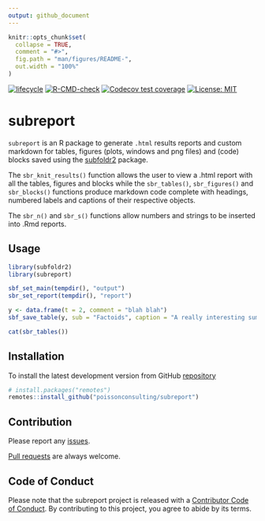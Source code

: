 ```yaml
---
output: github_document
---
```


<!-- README.md is generated from README.Rmd. Please edit that file -->

```r
knitr::opts_chunk$set(
  collapse = TRUE,
  comment = "#>",
  fig.path = "man/figures/README-",
  out.width = "100%"
)
```

<!-- badges: start -->
[![lifecycle](https://img.shields.io/badge/lifecycle-experimental-orange.svg)](https://www.tidyverse.org/lifecycle/#experimental)
[![R-CMD-check](https://github.com/poissonconsulting/subreport/workflows/R-CMD-check/badge.svg)](https://github.com/poissonconsulting/subreport/actions)
[![Codecov test coverage](https://codecov.io/gh/poissonconsulting/subreport/branch/master/graph/badge.svg)](https://codecov.io/gh/poissonconsulting/subreport?branch=master)
[![License: MIT](https://img.shields.io/badge/License-MIT-green.svg)](https://opensource.org/licenses/MIT)
<!-- badges: end -->

# subreport

`subreport` is an R package to generate `.html` results reports and custom markdown for tables, figures (plots, windows and png files) and (code) blocks saved using the [subfoldr2](https://github.com/poissonconsulting/subreport) package.

The `sbr_knit_results()` function allows the user to view a .html report with all the tables, figures and blocks while the `sbr_tables()`, `sbr_figures()` and `sbr_blocks()` functions produce markdown code complete with headings, numbered labels and captions of their respective objects.

The `sbr_n()` and `sbr_s()` functions allow numbers and strings to be inserted into .Rmd reports.

## Usage

```r
library(subfoldr2)
library(subreport)

sbf_set_main(tempdir(), "output")
sbr_set_report(tempdir(), "report")

y <- data.frame(t = 2, comment = "blah blah")
sbf_save_table(y, sub = "Factoids", caption = "A really interesting summary")

cat(sbr_tables())
```

## Installation

To install the latest development version from GitHub [repository](https://github.com/poissonconsulting/subreport)
``` r
# install.packages("remotes")
remotes::install_github("poissonconsulting/subreport")
```

## Contribution

Please report any [issues](https://github.com/poissonconsulting/subreport/issues).

[Pull requests](https://github.com/poissonconsulting/subreport/pulls) are always welcome.

## Code of Conduct

Please note that the subreport project is released with a [Contributor Code of Conduct](https://contributor-covenant.org/version/2/0/CODE_OF_CONDUCT.html). By contributing to this project, you agree to abide by its terms.
